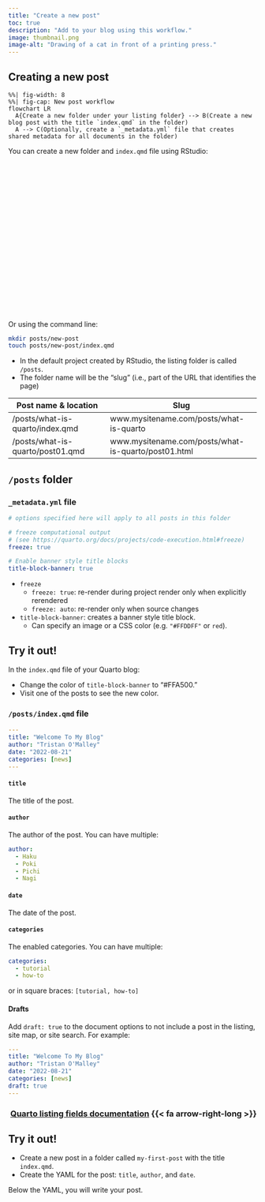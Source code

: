 ```yaml
---
title: "Create a new post"
toc: true
description: "Add to your blog using this workflow."
image: thumbnail.png
image-alt: "Drawing of a cat in front of a printing press."
---
```


## Creating a new post

```mermaid
%%| fig-width: 8
%%| fig-cap: New post workflow
flowchart LR
  A{Create a new folder under your listing folder} --> B(Create a new blog post with the title `index.qmd` in the folder)
  A --> C(Optionally, create a `_metadata.yml` file that creates shared metadata for all documents in the folder)
```

You can create a new folder and `index.qmd` file using RStudio:

<script src="https://fast.wistia.com/embed/medias/l2d8p64web.jsonp" async></script><script src="https://fast.wistia.com/assets/external/E-v1.js" async></script><div class="wistia_responsive_padding" style="padding:60.63% 0 0 0;position:relative;"><div class="wistia_responsive_wrapper" style="height:100%;left:0;position:absolute;top:0;width:100%;"><div class="wistia_embed wistia_async_l2d8p64web videoFoam=true" style="height:100%;position:relative;width:100%"><div class="wistia_swatch" style="height:100%;left:0;opacity:0;overflow:hidden;position:absolute;top:0;transition:opacity 200ms;width:100%;"><img src="https://fast.wistia.com/embed/medias/l2d8p64web/swatch" style="filter:blur(5px);height:100%;object-fit:contain;width:100%;" alt="" aria-hidden="true" onload="this.parentNode.style.opacity=1;" /></div></div></div></div>

Or using the command line:

``` bash
mkdir posts/new-post
touch posts/new-post/index.qmd
```

-   In the default project created by RStudio, the listing folder is called `/posts`.
-   The folder name will be the "slug" (i.e., part of the URL that identifies the page)

| Post name & location             | Slug                                                |
|----------------------------------|-----------------------------------------------------|
| /posts/what-is-quarto/index.qmd  | www.mysitename.com/posts/what-is-quarto             |
| /posts/what-is-quarto/post01.qmd | www.mysitename.com/posts/what-is-quarto/post01.html |


## `/posts` folder

### `_metadata.yml` file

``` yaml
# options specified here will apply to all posts in this folder

# freeze computational output
# (see https://quarto.org/docs/projects/code-execution.html#freeze)
freeze: true

# Enable banner style title blocks
title-block-banner: true
```

* `freeze`
  * `freeze: true`: re-render during project render only when explicitly rerendered
  * `freeze: auto`: re-render only when source changes

* `title-block-banner`: creates a banner style title block.
  * Can specify an image or a CSS color (e.g. `"#FFDDFF"` or `red`).

:::{.callout-note}
## Try it out!
In the `index.qmd` file of your Quarto blog:

* Change the color of `title-block-banner` to "#FFA500."
* Visit one of the posts to see the new color.
:::

### `/posts/index.qmd` file

``` yaml
---
title: "Welcome To My Blog"
author: "Tristan O'Malley"
date: "2022-08-21"
categories: [news]
---
```

#### `title`

The title of the post.

#### `author`

The author of the post. You can have multiple:
  
``` yaml
author:
  - Haku
  - Poki
  - Pichi
  - Nagi
```

#### `date`

The date of the post.

#### `categories`

The enabled categories. You can have multiple:
  
``` yaml
categories:
  - tutorial
  - how-to
```

or in square braces: `[tutorial, how-to]`

#### Drafts

Add `draft: true` to the document options to not include a post in the listing, site map, or site search. For example:

``` yaml
---
title: "Welcome To My Blog"
author: "Tristan O'Malley"
date: "2022-08-21"
categories: [news]
draft: true
---
```

<h3 align="right"><a href="https://quarto.org/docs/websites/website-listings.html#listing-fields">Quarto listing fields documentation</a> {{< fa arrow-right-long >}}</h3>

:::{.callout-note}
## Try it out!

* Create a new post in a folder called `my-first-post` with the title `index.qmd`.
* Create the YAML for the post: `title`, `author`, and `date`.
:::

Below the YAML, you will write your post.